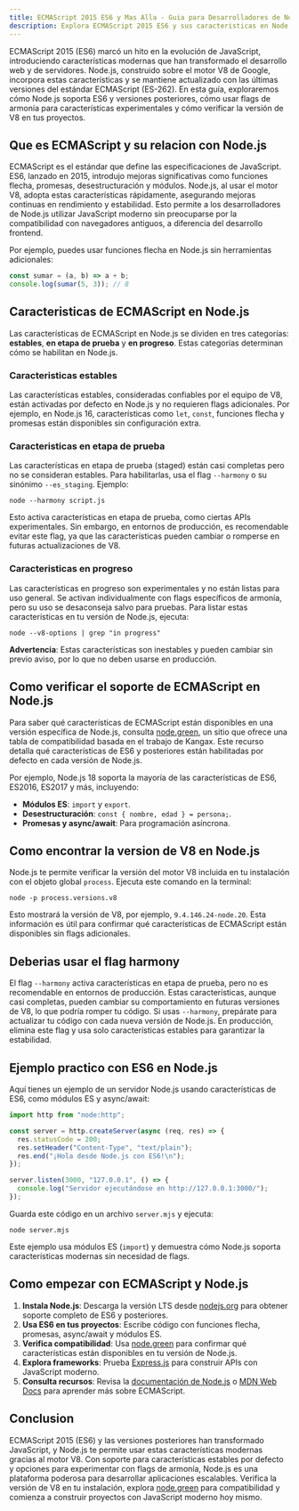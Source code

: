 ```yaml
---
title: ECMAScript 2015 ES6 y Mas Alla - Guia para Desarrolladores de Node.js
description: Explora ECMAScript 2015 ES6 y sus caracteristicas en Node.js, como usar flags de armonia y verificar versiones de V8 en esta guia practica.
---
```


ECMAScript 2015 (ES6) marcó un hito en la evolución de JavaScript, introduciendo características modernas que han transformado el desarrollo web y de servidores. Node.js, construido sobre el motor V8 de Google, incorpora estas características y se mantiene actualizado con las últimas versiones del estándar ECMAScript (ES-262). En esta guía, exploraremos cómo Node.js soporta ES6 y versiones posteriores, cómo usar flags de armonía para características experimentales y cómo verificar la versión de V8 en tus proyectos.

## Que es ECMAScript y su relacion con Node.js

ECMAScript es el estándar que define las especificaciones de JavaScript. ES6, lanzado en 2015, introdujo mejoras significativas como funciones flecha, promesas, desestructuración y módulos. Node.js, al usar el motor V8, adopta estas características rápidamente, asegurando mejoras continuas en rendimiento y estabilidad. Esto permite a los desarrolladores de Node.js utilizar JavaScript moderno sin preocuparse por la compatibilidad con navegadores antiguos, a diferencia del desarrollo frontend.

Por ejemplo, puedes usar funciones flecha en Node.js sin herramientas adicionales:

```javascript
const sumar = (a, b) => a + b;
console.log(sumar(5, 3)); // 8
```

## Caracteristicas de ECMAScript en Node.js

Las características de ECMAScript en Node.js se dividen en tres categorías: **estables**, **en etapa de prueba** y **en progreso**. Estas categorías determinan cómo se habilitan en Node.js.

### Caracteristicas estables

Las características estables, consideradas confiables por el equipo de V8, están activadas por defecto en Node.js y no requieren flags adicionales. Por ejemplo, en Node.js 16, características como `let`, `const`, funciones flecha y promesas están disponibles sin configuración extra.

### Caracteristicas en etapa de prueba

Las características en etapa de prueba (staged) están casi completas pero no se consideran estables. Para habilitarlas, usa el flag `--harmony` o su sinónimo `--es_staging`. Ejemplo:

```go:bash
node --harmony script.js
```

Esto activa características en etapa de prueba, como ciertas APIs experimentales. Sin embargo, en entornos de producción, es recomendable evitar este flag, ya que las características pueden cambiar o romperse en futuras actualizaciones de V8.

### Caracteristicas en progreso

Las características en progreso son experimentales y no están listas para uso general. Se activan individualmente con flags específicos de armonía, pero su uso se desaconseja salvo para pruebas. Para listar estas características en tu versión de Node.js, ejecuta:

```go:bash
node --v8-options | grep "in progress"
```

**Advertencia**: Estas características son inestables y pueden cambiar sin previo aviso, por lo que no deben usarse en producción.

## Como verificar el soporte de ECMAScript en Node.js

Para saber qué características de ECMAScript están disponibles en una versión específica de Node.js, consulta [node.green](https://node.green/), un sitio que ofrece una tabla de compatibilidad basada en el trabajo de Kangax. Este recurso detalla qué características de ES6 y posteriores están habilitadas por defecto en cada versión de Node.js.

Por ejemplo, Node.js 18 soporta la mayoría de las características de ES6, ES2016, ES2017 y más, incluyendo:

- **Módulos ES**: `import` y `export`.
- **Desestructuración**: `const { nombre, edad } = persona;`.
- **Promesas y async/await**: Para programación asíncrona.

## Como encontrar la version de V8 en Node.js

Node.js te permite verificar la versión del motor V8 incluida en tu instalación con el objeto global `process`. Ejecuta este comando en la terminal:

```go:bash
node -p process.versions.v8
```

Esto mostrará la versión de V8, por ejemplo, `9.4.146.24-node.20`. Esta información es útil para confirmar qué características de ECMAScript están disponibles sin flags adicionales.

## Deberias usar el flag harmony

El flag `--harmony` activa características en etapa de prueba, pero no es recomendable en entornos de producción. Estas características, aunque casi completas, pueden cambiar su comportamiento en futuras versiones de V8, lo que podría romper tu código. Si usas `--harmony`, prepárate para actualizar tu código con cada nueva versión de Node.js. En producción, elimina este flag y usa solo características estables para garantizar la estabilidad.

## Ejemplo practico con ES6 en Node.js

Aquí tienes un ejemplo de un servidor Node.js usando características de ES6, como módulos ES y async/await:

```javascript
import http from "node:http";

const server = http.createServer(async (req, res) => {
  res.statusCode = 200;
  res.setHeader("Content-Type", "text/plain");
  res.end("¡Hola desde Node.js con ES6!\n");
});

server.listen(3000, "127.0.0.1", () => {
  console.log("Servidor ejecutándose en http://127.0.0.1:3000/");
});
```

Guarda este código en un archivo `server.mjs` y ejecuta:

```go:bash
node server.mjs
```

Este ejemplo usa módulos ES (`import`) y demuestra cómo Node.js soporta características modernas sin necesidad de flags.

## Como empezar con ECMAScript y Node.js

1. **Instala Node.js**: Descarga la versión LTS desde [nodejs.org](https://nodejs.org/) para obtener soporte completo de ES6 y posteriores.
2. **Usa ES6 en tus proyectos**: Escribe código con funciones flecha, promesas, async/await y módulos ES.
3. **Verifica compatibilidad**: Usa [node.green](https://node.green/) para confirmar qué características están disponibles en tu versión de Node.js.
4. **Explora frameworks**: Prueba [Express.js](https://expressjs.com/) para construir APIs con JavaScript moderno.
5. **Consulta recursos**: Revisa la [documentación de Node.js](https://nodejs.org/en/docs/) o [MDN Web Docs](https://developer.mozilla.org/es/docs/Web/JavaScript) para aprender más sobre ECMAScript.

## Conclusion

ECMAScript 2015 (ES6) y las versiones posteriores han transformado JavaScript, y Node.js te permite usar estas características modernas gracias al motor V8. Con soporte para características estables por defecto y opciones para experimentar con flags de armonía, Node.js es una plataforma poderosa para desarrollar aplicaciones escalables. Verifica la versión de V8 en tu instalación, explora [node.green](https://node.green/) para compatibilidad y comienza a construir proyectos con JavaScript moderno hoy mismo.
